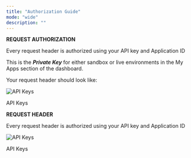 ```yaml
---
title: "Authorization Guide"
mode: "wide"
description: ""
---
```


**REQUEST AUTHORIZATION**

Every request header is authorized using your API key and Application ID

This is the **_Private Key_** for either sandbox or live environments in the My Apps section of the dashboard.

Your request header should look like:

![API Keys](/images/authorization.png)

API Keys

**REQUEST HEADER**

Every request header is authorized using your API key and Application ID

![API Keys](/images/postmankey.png)

API Keys

